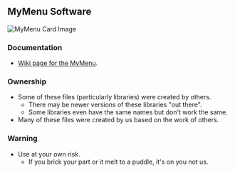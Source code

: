 == MyMenu Software ==

<img src="http://land-boards.com/blwiki/images/9/90/MyMenu-CCA-X3_5793-800px.jpg" alt="MyMenu Card Image"></img>

=== Documentation ===

*[http://land-boards.com/wiki/index.php?title=MyMenu Wiki page for the MyMenu].

=== Ownership ===

* Some of these files (particularly libraries) were created by others.
** There may be newer versions of these libraries "out there".
** Some libraries even have the same names but don't work the same.
* Many of these files were created by us based on the work of others.

=== Warning ===

* Use at your own risk.
** If you brick your part or it melt to a puddle, it's on you not us.
